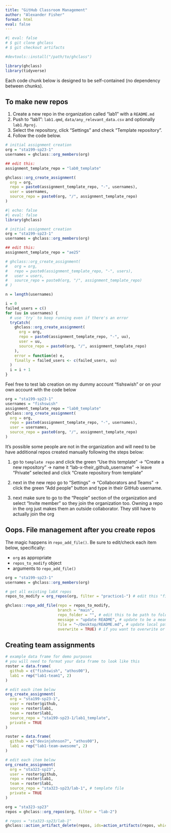 ```yaml
---
title: "GitHub Classroom Management"
author: "Alexander Fisher"
format: html
eval: false
---
```


```r
#| eval: false
# $ git clone ghclass
# $ git checkout artifacts

#devtools::install("/path/to/ghclass")
```

```r
library(ghclass)
library(tidyverse)
```

Each code chunk below is designed to be self-contained (no dependency between chunks).

## To make new repos

<!-- ############################################## -->

<!-- #### To make new repos -->

<!-- ############################################## -->

1.  Create a new repo in the organization called "lab1" with a `README.md`
2.  Push to "lab1": `lab1.qmd`, `data/any_relevant_data.csv` and optionally `lab1.Rproj`.
3.  Select the repository, click "Settings" and check "Template repository".
4.  Follow the code below.

```r
# initial assignment creation
org = "sta199-sp23-1"
usernames = ghclass::org_members(org)

## edit this:
assignment_template_repo = "lab0_template"

ghclass::org_create_assignment(
  org = org,
  repo = paste0(assignment_template_repo, "-", usernames),
  user = usernames,
  source_repo = paste0(org, "/", assignment_template_repo)
)
```

```r
#| echo: false
#| eval: false
library(ghclass)

# initial assignment creation
org = "sta199-sp23-1"
usernames = ghclass::org_members(org)

## edit this:
assignment_template_repo = "ae25"

# ghclass::org_create_assignment(
#   org = org,
#   repo = paste0(assignment_template_repo, "-", users),
#   user = users,
#   source_repo = paste0(org, "/", assignment_template_repo)
# )

n = length(usernames)

i = 0
failed_users = c()
for (uu in usernames) {
  # use `try` to keep running even if there's an error
  tryCatch(
    ghclass::org_create_assignment(
      org = org,
      repo = paste0(assignment_template_repo, "-", uu),
      user = uu,
      source_repo = paste0(org, "/", assignment_template_repo)
    ),
    error = function(e) e,
    finally = failed_users <- c(failed_users, uu)
  )
  i = i + 1
}

```

Feel free to test lab creation on my dummy account "fishswish" or on your own account with the code below

```r
org = "sta199-sp23-1"
usernames = "fishswish"
assignment_template_repo = "lab0_template"
ghclass::org_create_assignment(
  org = org,
  repo = paste0(assignment_template_repo, "-", usernames),
  user = usernames,
  source_repo = paste0(org, "/", assignment_template_repo)
)
```

It's possible some people are not in the organization and will need to be have additional repos created manually following the steps below:

1.  go to `template repo` and click the green "Use this template" -\> "Create a new repository" -\> name it "lab-x-their_github_username" -\> leave "Private" selected and click "Create repository from template"

2.  next in the new repo go to "Settings" -\> "Collaborators and Teams" -\> click the green "Add people" button and type in their GitHub username.

3.  next make sure to go to the "People" section of the organization and select "Invite member" so they join the organization too.
    Owning a repo in the org just makes them an outside collaborator.
    They still have to actually join the org

## Oops. File management after you create repos

The magic happens in `repo_add_file()`.
Be sure to edit/check each item below, specifically:

-   `org` as appropriate
-   `repos_to_modify` object
-   arguments to `repo_add_file()`

```r
org = "sta199-sp23-1"
usernames = ghclass::org_members(org)

# get all existing labX repos
repos_to_modify = org_repos(org, filter = "practice1-") # edit this "filter"

ghclass::repo_add_file(repo = repos_to_modify,
                       branch = "main",
                       repo_folder = "", # edit this to be path to folder in repo
                       message = "update README", # update to be a meaningful commit message
                       file = "~/Desktop/README.md", # update local path to the file you want to add
                       overwrite = TRUE) # if you want to overwrite or not
```

## Creating team assignments

```r
# example data frame for demo purposes
# you will need to format your data frame to look like this
roster = data.frame(
  github = c("fishswish", "athos00"),
  lab1 = rep("lab1-team1", 2)
)

# edit each item below
org_create_assignment(
  org = "sta199-sp23-1",
  user = roster$github,
  repo = roster$lab1,
  team = roster$lab1,
  source_repo = "sta199-sp23-1/lab1_template",
  private = TRUE
)
```

```r
roster = data.frame(
  github = c("devinjohnson7", "athos00"),
  lab1 = rep("lab1-team-awesome", 2)
)

# edit each item below
org_create_assignment(
  org = "sta323-sp23",
  user = roster$github,
  repo = roster$lab1,
  team = roster$lab1,
  source_repo = "sta323-sp23/lab-1", # template file
  private = TRUE
)
```

```r
org = "sta323-sp23"
repos = ghclass::org_repos(org, filter = "lab-2")
```

```r
# repos = "sta323-sp23/lab-1"
ghclass::action_artifact_delete(repos, ids=action_artifacts(repos, which="all"))
```
